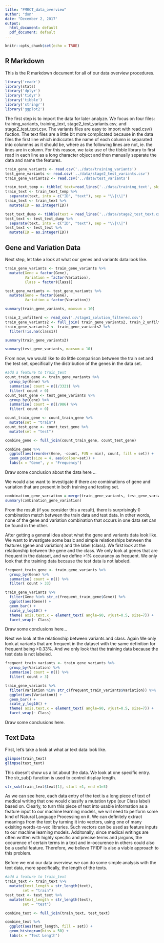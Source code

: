---
title: "PMRCT_data_overview"
author: "don"
date: "December 2, 2017"
output:
  html_document: default
  pdf_document: default
---

```{r setup, include=FALSE}
knitr::opts_chunk$set(echo = TRUE)
```

## R Markdown

This is the R markdown document for all of our data overview procedures. 

```{r imports, results='hide', echo=TRUE}
library('readr')
library(stats)
library('dplyr')
library('tidyr')
library('tibble')
library('stringr')
library('ggplot2')
```

The first step is to import the data for later analyze. We focus on four files: training_variants, training_text, stage2_test_variants.csv, and stage2_test_text.csv. The variants files are easy to import with read.csv() fuction. The text files are a little bit more complicated because in the data files the first line which indiccates the name of each column is separated into colunmns as it should be, where as the following lines are not, ie. the lines are in column. For this reason, we take use of the tibble library to first read in each line as a long character object and then manually separate the data and name the features. 

```{r dataloading, echo=TRUE}

train_gene_variants <- read.csv('../data/training_variants')
test_gene_variants <- read.csv('../data/stage2_test_variants.csv')
train_gene_variants2 <- read.csv('../data/test_variants')

train_text_temp <- tibble( text=read_lines('../data/training_text', skip = 1 ))
train_text <- train_text_temp %>%
  separate(text, into = c("ID", "text"), sep = "\\|\\|")
train_text <- train_text %>%
  mutate(ID = as.integer(ID))

test_text_dump <- tibble(text = read_lines('../data/stage2_test_text.csv', skip = 1))
test_text <- test_text_dump %>%
  separate(text, into = c("ID", "text"), sep = "\\|\\|")
test_text <- test_text %>%
  mutate(ID = as.integer(ID))

```

## Gene and Variation Data
Next step, let take a look at what our genes and variants data look like. 

```{r basic summaries, echo=TRUE}
train_gene_variants <- train_gene_variants %>%
  mutate(Gene = factor(Gene),
         Variation = factor(Variation),
         Class = factor(Class))

test_gene_variants <- test_gene_variants %>%
  mutate(Gene = factor(Gene),
         Variation = factor(Variation))
```

```{r summary of training gene variants, echo=TRUE}
summary(train_gene_variants, maxsum = 10)
```

```{r summary of 2nd training set obtained from stage 1 testing, results='hide', warning=FALSE, echo=TRUE}
train_2_unfilterd <- read_csv('./stage1_solution_filtered.csv')
train_gene_variants2 <- full_join( train_gene_variants2, train_2_unfilterd, by= 'ID')
train_gene_variants2 <- train_gene_variants2 %>%
  filter(!is.na(class1))
```
```{r show summary of 2nd training set, echo=TRUE}
summary(train_gene_variants2)
```


```{r summary of testing gene variants, echo=TRUE}
summary(test_gene_variants, maxsum = 10)
```

From now, we would like to do little comparison between the train set and the test set, specifically the distribution of the genes in the data set. 

```{r gene counts, warning=FALSE, echo=TRUE}
#add a feature to train_text
count_train_gene <- train_gene_variants %>% 
  group_by(Gene) %>% 
  summarise( count = n()/3321) %>%
  filter( count > 0)
count_test_gene <- test_gene_variants %>% 
  group_by(Gene) %>% 
  summarise( count = n()/986) %>%
  filter( count > 0)

count_train_gene <- count_train_gene %>%
  mutate(set = "train")
count_test_gene <- count_test_gene %>%
  mutate(set = "test") 

combine_gene <- full_join(count_train_gene, count_test_gene)

combine_gene %>%
  ggplot(aes(reorder(Gene, -count, FUN = min), count, fill = set)) +
  geom_point(size = 4, aes(colour=set)) +
  labs(x = "Gene", y = "Frequency")

```

Draw some conclusion about the data here ...


We would also want to investigate if there are combinations of gene and variation that are present in both training and testing set. 

```{r find combination, echo=TRUE}
combination_gene_variation = merge(train_gene_variants, test_gene_variants, by=c('Gene', 'Variation'))
summary(combination_gene_variation)
```
From the result (if you consider this a result), there is surprisingly 0 combination match between the train data and test data. In other words, none of the gene and variation combination that occurs in one data set can be found in the other. 


After getting a general idea about what the gene and variants data look like. We want to investigate some basic and simple relationships between the features (gene and variation) and the label (class). We first look at the relationship between the gene and the class. We only look at genes that are frequent in the dataset, and we define >1% occurancy as frequent. We only look that the training data because the test data is not labeled. 

```{r gene vs class, echo=TRUE} 
frequent_train_gene <- train_gene_variants %>% 
  group_by(Gene) %>% 
  summarise( count = n()) %>%
  filter( count > 33)

train_gene_variants %>%
  filter(Gene %in% str_c(frequent_train_gene$Gene)) %>%
  ggplot(aes(Gene)) + 
  geom_bar() + 
  scale_y_log10() + 
  theme( axis.text.x = element_text( angle=90, vjust=0.5, size=7)) +
  facet_wrap(~ Class)

```

Draw some conclusions here...


Next we look at the relationship between variants and class. Again We only look at variants that are frequent in the dataset with the same definition for frequent being >0.33%. And we only look that the training data because the test data is not labeled. 

```{r variant vs class, echo=TRUE} 
frequent_train_variants <- train_gene_variants %>% 
  group_by(Variation) %>% 
  summarise( count = n()) %>%
  filter( count > 3)

train_gene_variants %>%
  filter(Variation %in% str_c(frequent_train_variants$Variation)) %>%
  ggplot(aes(Variation)) + 
  geom_bar() + 
  scale_y_log10() + 
  theme( axis.text.x = element_text( angle=90, vjust=0.5, size=7)) +
  facet_wrap(~ Class)
```

Draw some conclusions here. 


## Text Data
First, let's take a look at what ar text data look like. 
```{r text data glimpse}
glimpse(train_text)
glimpse(test_text)
```
This doesn't show us a lot about the data. We look at one specific entry. The str_sub() function is used to control display length. 
```{r first entry of train_text, echo=TRUE}
str_sub(train_text$text[1], start =1, end =1e3)
```

As we can see here, each data entry of the text is a long piece of text of medical writing that one would classify a mutation type (our Class label) based on. Clearly, to turn this piece of text into usable information as a feature input to our machine learning models, we will need to perform some kind of Natural Language Processing on it. We can definitely extract meanings from the text by turning it into vectors, using one of many exisiting words-to-vec libraries. Such vectors can be used as feature inputs to our machine learning models. Additonally, since medical writings are often written with highly specific and precise terms and jargons, the occurence of certain terms in a text and in-occurence in others could also be a useful feature. Therefore, we believe TFIDF is also a viable approach to this problem. 

Before we end our data overview, we can do some simple analysis with the text data, more specifically, the length of the texts. 
```{r text length, echo=TRUE}
#add a feature to train_text
train_text <- train_text %>%
  mutate(text_length = str_length(text), 
        set = "train")
test_text <- test_text %>%
  mutate(text_length = str_length(text), 
        set = "test")

combine_text <- full_join(train_text, test_text)

combine_text %>%
  ggplot(aes(text_length, fill = set)) +
  geom_histogram(bins = 50) +
  labs(x = "Text Length")
```

